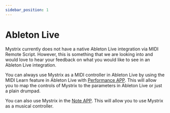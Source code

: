 ```yaml
---
sidebar_position: 1
---
```


# Ableton Live

Mystrix currently does not have a native Ableton Live integration via MIDI Remote Script. However, this is something that we are looking into and would love to hear your feedback on what you would like to see in an Ableton Live integration.

You can always use Mystrix as a MIDI controller in Ableton Live by using the MIDI Learn feature in Ableton Live with [Performance APP](/docs/MatrixOS/Applications/Performance). This will allow you to map the controls of Mystrix to the parameters in Ableton Live or just a plain drumpad.

You can also use Mystrix in the [Note APP](/docs/MatrixOS/Applications/Note). This will allow you to use Mystrix as a musical controller. 